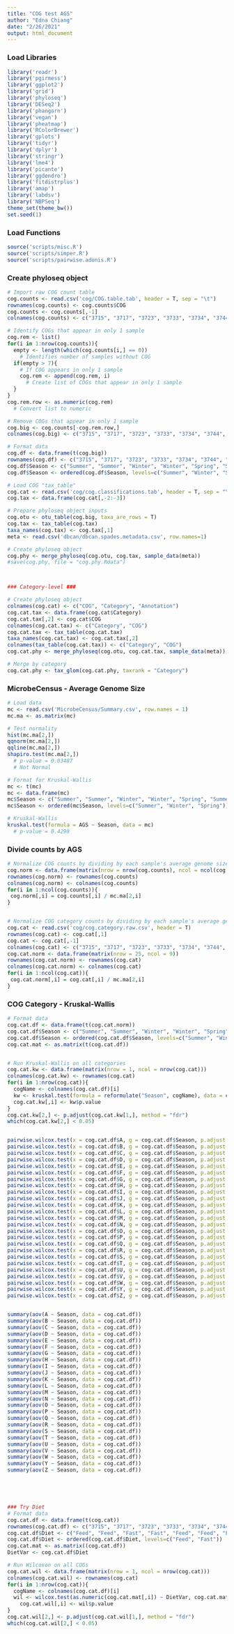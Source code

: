 ```yaml
---
title: "COG test AGS"
author: "Edna Chiang"
date: "2/26/2021"
output: html_document
---
```


### Load Libraries
```r
library('readr')
library('pgirmess')
library('ggplot2')
library('grid')
library('phyloseq')
library('DESeq2')
library('phangorn')
library('vegan')
library('pheatmap')
library('RColorBrewer')
library('gplots')
library('tidyr')
library('dplyr')
library('stringr')
library('lme4')
library('picante')
library('ggdendro')
library('fitdistrplus')
library('amap')
library('labdsv')
library('NBPSeq')
theme_set(theme_bw())
set.seed(1)
```

### Load Functions
```r
source('scripts/misc.R')
source('scripts/simper.R')
source('scripts/pairwise.adonis.R')
```

### Create phyloseq object
```r
# Import raw COG count table
cog.counts <- read.csv('cog/COG.table.tab', header = T, sep = "\t")
rownames(cog.counts) <- cog.counts$COG
cog.counts <- cog.counts[,-1]
colnames(cog.counts) <- c("3715", "3717", "3723", "3733", "3734", "3744", "3772", "3773", "3775")

# Identify COGs that appear in only 1 sample
cog.rem <- list()
for(i in 1:nrow(cog.counts)){
  empty <- length(which(cog.counts[i,] == 0))
    # Identifies number of samples without COG
  if(empty > 7){
    # If COG appears in only 1 sample
    cog.rem <- append(cog.rem, i)
      # Create list of COGs that appear in only 1 sample
  }
}
cog.rem.row <- as.numeric(cog.rem)
  # Convert list to numeric

# Remove COGs that appear in only 1 sample
cog.big <- cog.counts[-cog.rem.row,]
colnames(cog.big) <- c("3715", "3717", "3723", "3733", "3734", "3744", "3772", "3773", "3775")

# Format data
cog.df <- data.frame(t(cog.big))
rownames(cog.df) <- c("3715", "3717", "3723", "3733", "3734", "3744", "3772", "3773", "3775")
cog.df$Season <- c("Summer", "Summer", "Winter", "Winter", "Spring", "Summer", "Winter", "Spring", "Spring")
cog.df$Season <- ordered(cog.df$Season, levels=c("Summer", "Winter", "Spring"))

# Load COG "tax_table"
cog.cat <- read.csv('cog/cog.classifications.tab', header = T, sep = "\t")
cog.tax <- data.frame(cog.cat[,-2:-3])

# Prepare phyloseq object inputs
cog.otu <- otu_table(cog.big, taxa_are_rows = T)
cog.tax <- tax_table(cog.tax)
taxa_names(cog.tax) <- cog.tax[,1]
meta <- read.csv('dbcan/dbcan.spades.metadata.csv', row.names=1)

# Create phyloseq object
cog.phy <- merge_phyloseq(cog.otu, cog.tax, sample_data(meta))
#save(cog.phy, file = "cog.phy.Rdata")



### Category-level ###

# Create phyloseq object
colnames(cog.cat) <- c("COG", "Category", "Annotation")
cog.cat.tax <- data.frame(cog.cat$Category)
cog.cat.tax[,2] <- cog.cat$COG
colnames(cog.cat.tax) <- c("Category", "COG")
cog.cat.tax <- tax_table(cog.cat.tax)
taxa_names(cog.cat.tax) <- cog.cat.tax[,2]
colnames(tax_table(cog.cat.tax)) <- c("Category", "COG")
cog.cat.phy <- merge_phyloseq(cog.otu, cog.cat.tax, sample_data(meta))

# Merge by category
cog.cat.phy <- tax_glom(cog.cat.phy, taxrank = "Category")

```
### MicrobeCensus - Average Genome Size
```r
# Load data
mc <- read.csv('MicrobeCensus/Summary.csv', row.names = 1)
mc.ma <- as.matrix(mc)

# Test normality
hist(mc.ma[2,])
qqnorm(mc.ma[2,])
qqline(mc.ma[2,])
shapiro.test(mc.ma[2,])
  # p-value = 0.03487
  # Not Normal

# Format for Kruskal-Wallis
mc <- t(mc)
mc <- data.frame(mc)
mc$Season <- c("Summer", "Summer", "Winter", "Winter", "Spring", "Summer", "Winter", "Spring", "Spring")
mc$Season <- ordered(mc$Season, levels=c("Summer", "Winter", "Spring"))

# Kruskal-Wallis
kruskal.test(formula = AGS ~ Season, data = mc)
  # p-value = 0.4298
```
### Divide counts by AGS
```r
# Normalize COG counts by dividing by each sample's average genome size
cog.norm <- data.frame(matrix(nrow = nrow(cog.counts), ncol = ncol(cog.counts)))
rownames(cog.norm) <- rownames(cog.counts)
colnames(cog.norm) <- colnames(cog.counts)
for(i in 1:ncol(cog.counts)){
 cog.norm[,i] = cog.counts[,i] / mc.ma[2,i]
}


# Normalize COG category counts by dividing by each sample's average genome size
cog.cat <- read.csv('cog/cog.category.raw.csv', header = T)
rownames(cog.cat) <- cog.cat[,1]
cog.cat <- cog.cat[,-1]
colnames(cog.cat) <- c("3715", "3717", "3723", "3733", "3734", "3744", "3772", "3773", "3775")
cog.cat.norm <- data.frame(matrix(nrow = 25, ncol = 9))
rownames(cog.cat.norm) <- rownames(cog.cat)
colnames(cog.cat.norm) <- colnames(cog.cat)
for(i in 1:ncol(cog.cat)){
 cog.cat.norm[,i] = cog.cat[,i] / mc.ma[2,i]
}

```

### COG Category - Kruskal-Wallis
```r
# Format data
cog.cat.df <- data.frame(t(cog.cat.norm))
cog.cat.df$Season <- c("Summer", "Summer", "Winter", "Winter", "Spring", "Summer", "Winter", "Spring", "Spring")
cog.cat.df$Season <- ordered(cog.cat.df$Season, levels=c("Summer", "Winter", "Spring"))
cog.cat.mat <- as.matrix(t(cog.cat.df))


# Run Kruskal-Wallis on all categories
cog.cat.kw <- data.frame(matrix(nrow = 1, ncol = nrow(cog.cat)))
colnames(cog.cat.kw) <- rownames(cog.cat)
for(i in 1:nrow(cog.cat)){
  cogName <- colnames(cog.cat.df)[i]
  kw <- kruskal.test(formula = reformulate("Season", cogName), data = cog.cat.df)
  cog.cat.kw[,i] <- kw$p.value
}
cog.cat.kw[2,] <- p.adjust(cog.cat.kw[1,], method = "fdr")
which(cog.cat.kw[2,] < 0.05)


pairwise.wilcox.test(x = cog.cat.df$A, g = cog.cat.df$Season, p.adjust.method = "BH")
pairwise.wilcox.test(x = cog.cat.df$B, g = cog.cat.df$Season, p.adjust.method = "BH")
pairwise.wilcox.test(x = cog.cat.df$C, g = cog.cat.df$Season, p.adjust.method = "BH")
pairwise.wilcox.test(x = cog.cat.df$D, g = cog.cat.df$Season, p.adjust.method = "BH")
pairwise.wilcox.test(x = cog.cat.df$E, g = cog.cat.df$Season, p.adjust.method = "BH")
pairwise.wilcox.test(x = cog.cat.df$F, g = cog.cat.df$Season, p.adjust.method = "BH")
pairwise.wilcox.test(x = cog.cat.df$G, g = cog.cat.df$Season, p.adjust.method = "BH")
pairwise.wilcox.test(x = cog.cat.df$H, g = cog.cat.df$Season, p.adjust.method = "BH")
pairwise.wilcox.test(x = cog.cat.df$I, g = cog.cat.df$Season, p.adjust.method = "BH")
pairwise.wilcox.test(x = cog.cat.df$J, g = cog.cat.df$Season, p.adjust.method = "BH")
pairwise.wilcox.test(x = cog.cat.df$K, g = cog.cat.df$Season, p.adjust.method = "BH")
pairwise.wilcox.test(x = cog.cat.df$L, g = cog.cat.df$Season, p.adjust.method = "BH")
pairwise.wilcox.test(x = cog.cat.df$M, g = cog.cat.df$Season, p.adjust.method = "BH")
pairwise.wilcox.test(x = cog.cat.df$N, g = cog.cat.df$Season, p.adjust.method = "BH")
pairwise.wilcox.test(x = cog.cat.df$O, g = cog.cat.df$Season, p.adjust.method = "BH")
pairwise.wilcox.test(x = cog.cat.df$P, g = cog.cat.df$Season, p.adjust.method = "BH")
pairwise.wilcox.test(x = cog.cat.df$Q, g = cog.cat.df$Season, p.adjust.method = "BH")
pairwise.wilcox.test(x = cog.cat.df$R, g = cog.cat.df$Season, p.adjust.method = "BH")
pairwise.wilcox.test(x = cog.cat.df$S, g = cog.cat.df$Season, p.adjust.method = "BH")
pairwise.wilcox.test(x = cog.cat.df$T, g = cog.cat.df$Season, p.adjust.method = "BH")
pairwise.wilcox.test(x = cog.cat.df$U, g = cog.cat.df$Season, p.adjust.method = "BH")
pairwise.wilcox.test(x = cog.cat.df$V, g = cog.cat.df$Season, p.adjust.method = "BH")
pairwise.wilcox.test(x = cog.cat.df$W, g = cog.cat.df$Season, p.adjust.method = "BH")
pairwise.wilcox.test(x = cog.cat.df$Y, g = cog.cat.df$Season, p.adjust.method = "BH")
pairwise.wilcox.test(x = cog.cat.df$Z, g = cog.cat.df$Season, p.adjust.method = "BH")


summary(aov(A ~ Season, data = cog.cat.df))
summary(aov(B ~ Season, data = cog.cat.df))
summary(aov(C ~ Season, data = cog.cat.df))
summary(aov(D ~ Season, data = cog.cat.df))
summary(aov(E ~ Season, data = cog.cat.df))
summary(aov(F ~ Season, data = cog.cat.df))
summary(aov(G ~ Season, data = cog.cat.df))
summary(aov(H ~ Season, data = cog.cat.df))
summary(aov(I ~ Season, data = cog.cat.df))
summary(aov(J ~ Season, data = cog.cat.df))
summary(aov(K ~ Season, data = cog.cat.df))
summary(aov(L ~ Season, data = cog.cat.df))
summary(aov(M ~ Season, data = cog.cat.df))
summary(aov(N ~ Season, data = cog.cat.df))
summary(aov(O ~ Season, data = cog.cat.df))
summary(aov(P ~ Season, data = cog.cat.df))
summary(aov(Q ~ Season, data = cog.cat.df))
summary(aov(R ~ Season, data = cog.cat.df))
summary(aov(S ~ Season, data = cog.cat.df))
summary(aov(T ~ Season, data = cog.cat.df))
summary(aov(U ~ Season, data = cog.cat.df))
summary(aov(V ~ Season, data = cog.cat.df))
summary(aov(W ~ Season, data = cog.cat.df))
summary(aov(Y ~ Season, data = cog.cat.df))
summary(aov(Z ~ Season, data = cog.cat.df))





### Try Diet
# Format data
cog.cat.df <- data.frame(t(cog.cat))
rownames(cog.cat.df) <- c("3715", "3717", "3723", "3733", "3734", "3744", "3772", "3773", "3775")
cog.cat.df$Diet <- c("Feed", "Feed", "Fast", "Fast", "Feed", "Feed", "Fast", "Feed", "Feed")
cog.cat.df$Diet <- ordered(cog.cat.df$Diet, levels=c("Feed", "Fast"))
cog.cat.mat <- as.matrix((cog.cat.df))
DietVar <- cog.cat.df$Diet

# Run Wilcoxon on all COGs
cog.cat.wil <- data.frame(matrix(nrow = 1, ncol = nrow(cog.cat)))
colnames(cog.cat.wil) <- rownames(cog.cat)
for(i in 1:nrow(cog.cat)){
  cogName <- colnames(cog.cat.df)[i]
  wil <- wilcox.test(as.numeric(cog.cat.mat[,i]) ~ DietVar, cog.cat.mat)
    cog.cat.wil[,i] <- wil$p.value
}
cog.cat.wil[2,] <- p.adjust(cog.cat.wil[1,], method = "fdr")
which(cog.cat.wil[2,] < 0.05)

```